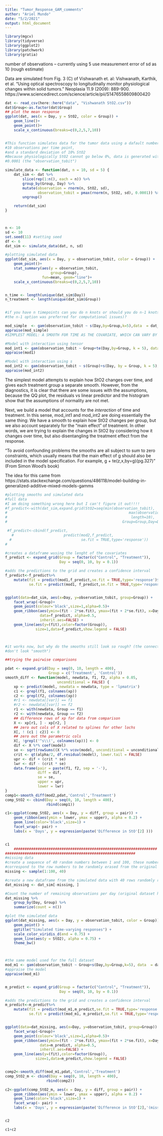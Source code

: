 ```yaml
---
title: "Tumor_Response_GAM_comments"
author: "Ariel Mundo"
date: "5/2/2021"
output: html_document
---
```


```r
library(mgcv)
library(tidyverse)
library(ggplot2)
library(patchwork)
library(gratia)
```

number of observations -- currently using 5
use measurement error of sd as 10 (rough estimate)

Data are simulated from Fig. 3 (C) of Vishwanath et. al:
Vishwanath, Karthik, et al. "Using optical spectroscopy to
longitudinally monitor physiological changes within solid tumors."
Neoplasia 11.9 (2009): 889-900.
https://www.sciencedirect.com/science/article/pii/S1476558609800420

```r
dat <- read_csv(here::here("data", "Vishwanath StO2.csv"))
dat$Group<-as.factor(dat$Group)
## plot the mean response
ggplot(dat, aes(x = Day, y = StO2, color = Group)) +
    geom_line()+
    geom_point()+
    scale_x_continuous(breaks=c(0,2,5,7,10))


#This function simulates data for the tumor data using a dafault number of
#10 observations per time point,
#and a standard deviation of 10% StO2
#Because physiologically StO2 cannot go below 0%, data is generated with a cutoff value of
#0.0001 (the "observation_tobit")

simulate_data <- function(dat, n = 10, sd = 5) {
    dat_sim <- dat %>%
        slice(rep(1:n(), each = n)) %>%
        group_by(Group, Day) %>%
        mutate(observation = rnorm(n, StO2, sd),
               observation_tobit = pmax(rnorm(n, StO2, sd), 0.0001)) %>%
        ungroup()

    return(dat_sim)
}



n <- 10
sd <- 10
set.seed(11) #setting seed
df <- 6
dat_sim <- simulate_data(dat, n, sd)

#plotting simulated data
ggplot(dat_sim, aes(x = Day, y = observation_tobit, color = Group)) +
    geom_point()+
    stat_summary(aes(y = observation_tobit,
                     group=Group), 
                 fun=mean, geom="line")+
    scale_x_continuous(breaks=c(0,2,5,7,10))


n_time <- length(unique(dat_sim$Day))
n_treatment <- length(unique(dat_sim$Group))


#if you have n timepoints can you do n knots or should you do n-1 knots? (I read somewhere that
#the n-1 option was preferred for computational issues)?

```

```r
mod_simple  <- gam(observation_tobit ~ s(Day,by=Group,k=5),data  = dat_sim)
appraise(mod_simple)
#SIMPLEST MODEL: A SMOOTH FOR TIME AS THE COVARIATE, WHICH CAN VARY BY GROUP BUT... APPRAISING THE MODEL SHOWS ISSUES ON THE RESIDUALS AND THE DATA DISTRIBUTION

#Model with interaction using tensor
mod_int1 <- gam(observation_tobit ~ Group+te(Day,by=Group, k = 5), data  = dat_sim)
appraise(mod1)

#Model with interaction using s
mod_int2 <- gam(observation_tobit ~ s(Group)+s(Day, by = Group, k = 5), data  = dat_sim)
appraise(mod_int2)
```

The simplest model attempts to explain how StO2 changes over time, and gives each treatment group a separate smooth. However, from the diagnostics, it is clear that there are some issues with the assumptions, because the QQ plot, the residuals vs linear predictor and the histogram show that the assumptions of normality are not met.

Next, we build a model that accounts for the _interaction_ of time and treatment. In this sense, mod_int1 and mod_int2 are doing essentially the same thing: We have a smooth to explain how StO2 changes per group, but we also account separately for the "main effect" of treatment. In other words, we are trying to explain the changes in StO2 by considering how it changes over time, but also disentangling the treatment effect from the response.

"To avoid confounding problems the smooths are all subject to sum to zero constraints, which usually means that the main effect of g should also be included
in the model specification. For example, g + te(z,x,by=g)(pg.327)" (From Simon Wood's book)


The idea for this came from
https://stats.stackexchange.com/questions/486118/model-building-in-generalized-additive-mixed-models-gamms


```r
#plotting smooths and simulated data
#full data
#I am doing something wrong here but I can't figure it out!!!!
#f_predict<-with(dat_sim,expand.grid(StO2=seq(min(observation_tobit),
#                                                        max(observation_tobit),
#                                                         length=10),
#                                                     Group=Group,Day=Day))

 #f_predict<-cbind(f_predict,
   #                       predict(mod2,f_predict,
  #                                se.fit = TRUE,type='response'))
#

#creates a dataframe wusing the lenght of the covariates
f_predict <- expand_grid(Group = factor(c("Control", "Treatment")),
                         Day = seq(0, 10, by = 0.1))

#adds the predictions to the grid and creates a confidence interval
f_predict<-f_predict%>%
    mutate(fit = predict(mod1,f_predict,se.fit = TRUE,type='response')$fit,
           se.fit = predict(mod1, f_predict,se.fit = TRUE,type='response')$se.fit)


ggplot(data=dat_sim, aes(x=Day, y=observation_tobit, group=Group)) +
    facet_wrap(~Group)+
    geom_point(colour='black',size=1,alpha=0.5)+
    geom_ribbon(aes(ymin=(fit - 2*se.fit), ymax=(fit + 2*se.fit), x=Day),
                data=f_predict, alpha=0.5,
                inherit.aes=FALSE) +
    geom_line(aes(y=(fit),color=factor(Group)),
              size=1,data=f_predict,show.legend = FALSE)



#it works now, but why do the smooths still look so rough? (the connections at the knots
#don't look "smooth")

##trying the pairwise comparisons

pdat <- expand.grid(Day = seq(0, 10, length = 400),
                    Group = c('Treatment', 'Control'))
smooth_diff <- function(model, newdata, f1, f2, alpha = 0.05,
                        unconditional = FALSE) {
    xp <- predict(model, newdata = newdata, type = 'lpmatrix')
    c1 <- grepl(f1, colnames(xp))
    c2 <- grepl(f2, colnames(xp))
    #r1 <- newdata[[var]] == f1
    #r2 <- newdata[[var]] == f2
    r1 <- with(newdata, Group == f1)
    r2 <- with(newdata, Group == f2)
    ## difference rows of xp for data from comparison
    X <- xp[r1, ] - xp[r2, ]
    ## zero out cols of X related to splines for other lochs
    X[, ! (c1 | c2)] <- 0
    ## zero out the parametric cols
    X[, !grepl('^s\\(', colnames(xp))] <- 0
    dif <- X %*% coef(model)
    se <- sqrt(rowSums((X %*% vcov(model, unconditional = unconditional)) * X))
    crit <- qt(alpha/2, df.residual(model), lower.tail = FALSE)
    upr <- dif + (crit * se)
    lwr <- dif - (crit * se)
    data.frame(pair = paste(f1, f2, sep = '-'),
               diff = dif,
               se = se,
               upper = upr,
               lower = lwr)
}
comp1<-smooth_diff(mod2,pdat,'Control','Treatment')
comp_StO2 <- cbind(Day = seq(0, 10, length = 400),
                   rbind(comp1))

c1<-ggplot(comp_StO2, aes(x = Day, y = diff, group = pair)) +
    geom_ribbon(aes(ymin = lower, ymax = upper), alpha = 0.2) +
    geom_line(color='black',size=1) +
    facet_wrap(~ pair) +
    labs(x = 'Days', y = expression(paste('Difference in StO'[2] )))


c1
    ##################################################################
############################################################
#missing data
#create a sequence of 40 random numbers between 1 and 100, these numbers will
#correspond to the row numbers to be randomly erased from the original dataset
missing <- sample(1:100, 40)

#create a new dataframe from the simulated data with 40 rows randomly removed
dat_missing <- dat_sim[-missing, ]

#Count the number of remaining observations per day (original dataset had 10 per group per day)
dat_missing %>%
    group_by(Day, Group) %>%
    summarize(count = n())

#plot the simulated data
ggplot(dat_missing, aes(x = Day, y = observation_tobit, color = Group)) +
    geom_point() +
    ggtitle("Simulated time-varying responses") +
    scale_color_viridis_d(end = 0.75) +
    geom_line(aes(y = StO2), alpha = 0.75) +
    theme_bw()



#the same model used for the full dataset
mod_m1 <- gam(observation_tobit ~ Group+s(Day,by=Group,k=5), data  = dat_missing)
#appraise the model
appraise(mod_m1)


m_predict <- expand_grid(Group = factor(c("Control", "Treatment")),
                         Day = seq(0, 10, by = 0.1))

#adds the predictions to the grid and creates a confidence interval
m_predict<-m_predict%>%
    mutate(fit = predict(mod_m1,m_predict,se.fit = TRUE,type='response')$fit,
           se.fit = predict(mod_m1, m_predict,se.fit = TRUE,type='response')$se.fit)


ggplot(data=dat_missing, aes(x=Day, y=observation_tobit, group=Group)) +
    facet_wrap(~Group)+
    geom_point(colour='black',size=1,alpha=0.5)+
    geom_ribbon(aes(ymin=(fit - 2*se.fit), ymax=(fit + 2*se.fit), x=Day),
                data=m_predict, alpha=0.5,
                inherit.aes=FALSE) +
    geom_line(aes(y=(fit),color=factor(Group)),
              size=1,data=m_predict,show.legend = FALSE)


comp2<-smooth_diff(mod_m1,pdat,'Control','Treatment')
comp_StO2_m <- cbind(Day = seq(0, 10, length = 400),
                   rbind(comp2))

c2<-ggplot(comp_StO2_m, aes(x = Day, y = diff, group = pair)) +
    geom_ribbon(aes(ymin = lower, ymax = upper), alpha = 0.2) +
    geom_line(color='black',size=1) +
    facet_wrap(~ pair) +
    labs(x = 'Days', y = expression(paste('Difference in StO'[2],'(missing data)' )))


c2

c1+c2
```


